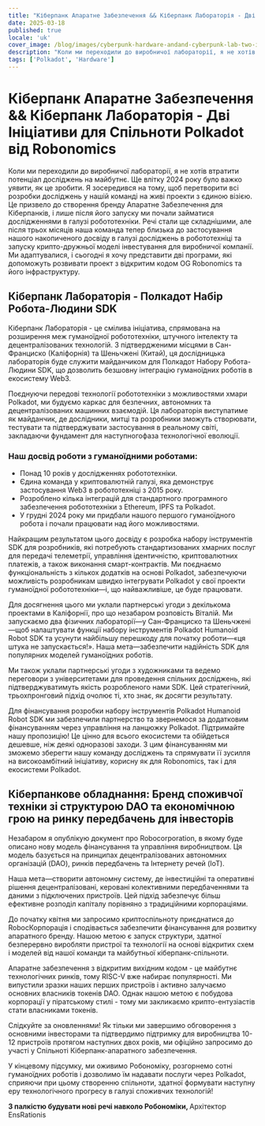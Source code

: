 ```yaml
---
title: "Кіберпанк Апаратне Забезпечення && Кіберпанк Лабораторія - Дві Ініціативи для Спільноти Polkadot від Robonomics"
date: 2025-03-18
published: true
locale: 'uk'
cover_image: /blog/images/cyberpunk-hardware-andand-cyberpunk-lab-two-in/cover.webp
description: "Коли ми переходили до виробничої лабораторії, я не хотів втратити потенціал досліджень на майбутнє. Ще влітку 2024 року було важко уявити, як це зробити. Я зосередився на тому, щоб перетворити всі розробки досліджень у нашій команді на живі проекти з єдиною візією. Це призвело до створення бренду Апаратне Забезпечення для Кіберпанків, і лише після його запуску ми почали займатися дослідженнями в галузі робототехніки."
tags: ['Polkadot', 'Hardware']
---
```


# Кіберпанк Апаратне Забезпечення && Кіберпанк Лабораторія - Дві Ініціативи для Спільноти Polkadot від Robonomics   

Коли ми переходили до виробничої лабораторії, я не хотів втратити потенціал досліджень на майбутнє. Ще влітку 2024 року було важко уявити, як це зробити. Я зосередився на тому, щоб перетворити всі розробки досліджень у нашій команді на живі проекти з єдиною візією. Це призвело до створення бренду Апаратне Забезпечення для Кіберпанків, і лише після його запуску ми почали займатися дослідженнями в галузі робототехніки. Речі стали ще складнішими, але після трьох місяців наша команда тепер близька до застосування нашого накопиченого досвіду в галузі досліджень в робототехніці та запуску крипто-дружньої моделі інвестування для виробничої компанії. Ми адаптувалися, і сьогодні я хочу представити дві програми, які допоможуть розвивати проект з відкритим кодом OG Robonomics та його інфраструктуру.   


## Кіберпанк Лабораторія - Полкадот Набір Робота-Людини SDK   

Кіберпанк Лабораторія - це смілива ініціатива, спрямована на розширення меж гуманоїдної робототехніки, штучного інтелекту та децентралізованих технологій. З підтвердженими місцями в Сан-Франциско (Каліфорнія) та Шеньчжені (Китай), ця дослідницька лабораторія буде служити майданчиком для Полкадот Набору Робота-Людини SDK, що дозволить безшовну інтеграцію гуманоїдних роботів в екосистему Web3.   

Поєднуючи передові технології робототехніки з можливостями хмари Polkadot, ми будуємо каркас для безпечних, автономних та децентралізованих машинних взаємодій. Ця лабораторія виступатиме як майданчик, де дослідники, митці та розробники зможуть створювати, тестувати та підтверджувати застосування в реальному світі, закладаючи фундамент для наступногофаза технологічної еволюції.   

### Наш досвід роботи з гуманоїдними роботами:   

- Понад 10 років у дослідженнях робототехніки.   
- Єдина команда у криптовалютній галузі, яка демонструє застосування Web3 в робототехніці з 2015 року.   
- Розроблено кілька інтеграцій для стандартного програмного забезпечення робототехніки з Ethereum, IPFS та Polkadot.   
- У грудні 2024 року ми придбали нашого першого гуманоїдного робота і почали працювати над його можливостями.   

Найкращим результатом цього досвіду є розробка набору інструментів SDK для розробників, які потребують стандартизованих хмарних послуг для передачі телеметрії, управління ідентичністю, криптовалютних платежів, а також виконання смарт-контрактів. Ми поєднаємо функціональність з кількох додатків на основі Polkadot, забезпечуючи можливість розробникам швидко інтегрувати Polkadot у свої проекти гуманоїдної робототехніки—і, що найважливіше, це буде працювати.   

Для досягнення цього ми уклали партнерські угоди з декількома проектами в Каліфорнії, про що незабаром розповість Віталій. Ми запускаємо два фізичних лабораторії—у Сан-Франциско та Шеньчжені—щоб налаштувати функції набору інструментів Polkadot Humanoid Robot SDK та усунути найбільшу перешкоду для початку роботи—«ця штука не запускається!». Наша мета—забезпечити надійність SDK для популярних моделей гуманоїдних роботів.   

Ми також уклали партнерські угоди з художниками та ведемо переговори з університетами для проведення спільних досліджень, які підтверджуватимуть якість розробленого нами SDK. Цей стратегічний, трьохпронговий підхід очолює ті, хто знає, як досягти результату.   

Для фінансування розробки набору інструментів Polkadot Humanoid Robot SDK ми забезпечили партнерство та звернемося за додатковим фінансуванням через управління на ланцюжку Polkadot. Підтримайте нашу пропозицію! Це цінно для всього екосистеми та обійдеться дешевше, ніж деякі одноразові заходи. З цим фінансуванням ми зможемо зберегти нашу команду досліджень та спрямувати її зусилля на високоамбітний ініціативу, корисну як для Robonomics, так і для екосистеми Polkadot.   

## Кіберпанкове обладнання: Бренд споживчої техніки зі структурою DAO та економічною грою на ринку передбачень для інвесторів   

Незабаром я опублікую документ про Robocorporation, в якому буде описано нову модель фінансування та управління виробництвом. Ця модель базується на принципах децентралізованих автономних організацій (DAO), ринків передбачень та Інтернету речей (IoT).   

Наша мета—створити автономну систему, де інвестиційні та оперативні рішення децентралізовані, керовані колективними передбаченнями та даними з підключених пристроїв. Цей підхід забезпечує більш ефективне розподіл капіталу порівняно з традиційними корпораціями.   

До початку квітня ми запросимо криптоспільноту приєднатися до RobocКорпорація і сподівається забезпечити фінансування для розвитку апаратного бренду. Нашою метою є запуск структури, здатної безперервно виробляти пристрої та технології на основі відкритих схем і моделей від нашої команди та майбутньої кіберпанк-спільноти.

Апаратне забезпечення з відкритим вихідним кодом - це майбутнє технологічних ринків, тому RISC-V вже набирає популярності. Ми випустили зразки наших перших пристроїв і активно залучаємо основних власників токенів DAO. Однак нашою метою є побудова корпорації у піратському стилі - тому ми закликаємо крипто-ентузіастів стати власниками токенів.

Слідкуйте за оновленнями! Як тільки ми завершимо обговорення з основними інвесторами та підтвердимо підтримку для виробництва 10-12 пристроїв протягом наступних двох років, ми офіційно запросимо до участі у Спільноті Кіберпанк-апаратного забезпечення.

У кінцевому підсумку, ми оживимо Робономіку, розгорнемо сотні гуманоїдних роботів і дозволимо їм надавати послуги через Polkadot, сприяючи при цьому створенню спільноти, здатної формувати наступну еру технологічного прогресу в галузі споживчих технологій!

<div class="text-abstract">
<b>З палкістю будувати нові речі навколо Робономіки, </b>Архітектор EnsRationis
</div>